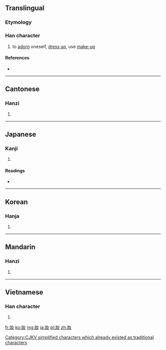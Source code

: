 {{also|妆|娤}}
==Translingual==

===Etymology===
{{Han compound|爿|女|c1=p|c2=s|t2=female|ls=psc}}

===Han character===
{{Han char|rn=38|rad=女|as=04|sn=7|four=2424<sub>0</sub>|canj=女一女 (VMV)|ids=⿰[[爿]][[女]]}}

# to [[adorn]] oneself, [[dress up]], use [[make-up]]

====References====
* {{Han ref|kx=0256.300|dkj=06096|dj=0521.090|hdz=21033.130|uh=599D|ud=22941|bh=A7A9|bd=42921}}

----

==Cantonese==

===Hanzi===
{{yue-hanzi|jyut=zong1|y=jong1|sim=妆}}

# {{defn|lang=yue|sort=女04}}

----

==Japanese==

===Kanji===
{{ja-kanji|grade=|rs=女04}}

# {{defn|lang=ja|sort=女04}}

====Readings====
* {{ja-readings|on=ソウ (sō), ショウ (shō)|kun=[[よそおう]] (yosoou)}}

----

==Korean==

===Hanja===
{{ko-hanja|hangeul=장|rv=jang|mr=chang}}

# {{defn|lang=ko|sort=女04}}

[[Category:CJKV simplified characters which already existed as traditional characters]]

----

==Mandarin==

===Hanzi===
{{cmn-hanzi|sim=妆|pin=[[zhuāng]] ([[zhuang1]])|wg=chuang<sup>1</sup>}}

# {{defn|lang=cmn|sort=女04}}

----

==Vietnamese==

===Han character===
{{vi-hantu|[[trang]]|rs=女04}}

# {{defn|lang=vi|sort=女04}}

[[fr:妝]]
[[ko:妝]]
[[mg:妝]]
[[ja:妝]]
[[pl:妝]]
[[zh:妝]]